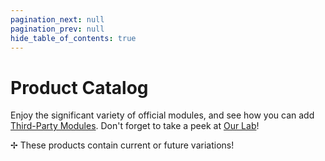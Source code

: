 ```yaml
---
pagination_next: null
pagination_prev: null
hide_table_of_contents: true
---
```



<style>{`
  .container {
    max-width: none !important;
    width: 100% !important;
  }
  [class*="docItemContainer"] {
    max-width: none !important;
  }
`}</style>

# Product Catalog

Enjoy the significant variety of official modules, and see how you can add [Third-Party Modules](./third-party). Don't forget to take a peek at [Our Lab](./lab)!

✢ These products contain current or future variations!

<ProductCatalog />
